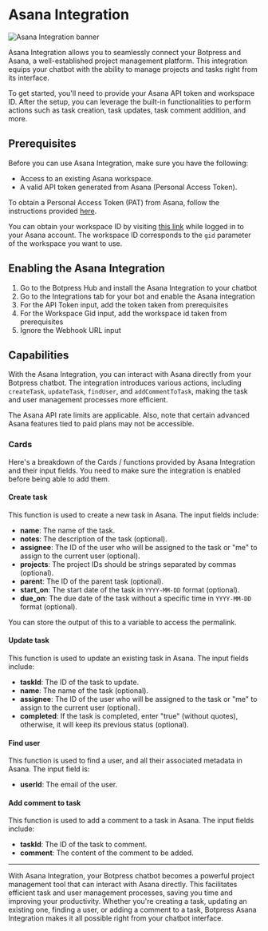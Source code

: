 



# Asana Integration

![Asana Integration banner](/docs/content/Asana-integration-banner.png)

Asana Integration allows you to seamlessly connect your Botpress and Asana, a well-established project management platform. This integration equips your chatbot with the ability to manage projects and tasks right from its interface. 

To get started, you'll need to provide your Asana API token and workspace ID. After the setup, you can leverage the built-in functionalities to perform actions such as task creation, task updates, task comment addition, and more.

## Prerequisites

Before you can use Asana Integration, make sure you have the following:

- Access to an existing Asana workspace. 
- A valid API token generated from Asana (Personal Access Token). 

To obtain a Personal Access Token (PAT) from Asana, follow the instructions provided [here](https://developers.asana.com/docs/personal-access-token).

You can obtain your workspace ID by visiting [this link](https://app.asana.com/api/1.0/workspaces) while logged in to your Asana account. The workspace ID corresponds to the `gid` parameter of the workspace you want to use.

## Enabling the Asana Integration

1. Go to the Botpress Hub and install the Asana Integration to your chatbot
2. Go to the Integrations tab for your bot and enable the Asana integration
3. For the API Token input, add the token taken from prerequisites
4. For the Workspace Gid input, add the workspace id taken from prerequisites
5. Ignore the Webhook URL input


## Capabilities

With the Asana Integration, you can interact with Asana directly from your Botpress chatbot. The integration introduces various actions, including `createTask`, `updateTask`, `findUser`, and `addCommentToTask`, making the task and user management processes more efficient.

<Callout type="warning">
The Asana API rate limits are applicable. Also, note that certain advanced Asana features tied to paid plans may not be accessible.
</Callout>

### Cards 

Here's a breakdown of the Cards / functions provided by Asana Integration and their input fields. You need to make sure the integration is enabled before being able to add them.

#### Create task

This function is used to create a new task in Asana. The input fields include:

- **name**: The name of the task.
- **notes**: The description of the task (optional).
- **assignee**: The ID of the user who will be assigned to the task or "me" to assign to the current user (optional).
- **projects**: The project IDs should be strings separated by commas (optional).
- **parent**: The ID of the parent task (optional).
- **start_on**: The start date of the task in `YYYY-MM-DD` format (optional).
- **due_on**: The due date of the task without a specific time in `YYYY-MM-DD` format (optional).

You can store the output of this to a variable to access the permalink.

#### Update task

This function is used to update an existing task in Asana. The input fields include:

- **taskId**: The ID of the task to update.
- **name**: The name of the task (optional).
- **assignee**: The ID of the user who will be assigned to the task or "me" to assign to the current user (optional).
- **completed**: If the task is completed, enter "true" (without quotes), otherwise, it will keep its previous status (optional).

#### Find user

This function is used to find a user, and all their associated metadata in Asana. The input field is:

- **userId**: The email of the user.

#### Add comment to task

This function is used to add a comment to a task in Asana. The input fields include:

- **taskId**: The ID of the task to comment.
- **comment**: The content of the comment to be added.

---

With Asana Integration, your Botpress chatbot becomes a powerful project management tool that can interact with Asana directly. This facilitates efficient task and user management processes, saving you time and improving your productivity. Whether you're creating a task, updating an existing one, finding a user, or adding a comment to a task, Botpress Asana Integration makes it all possible right from your chatbot interface.